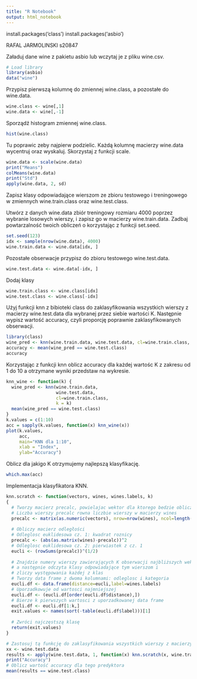```yaml
---
title: "R Notebook"
output: html_notebook
---
```


install.packages('class')
install.packages('asbio')

RAFAL JARMOLINSKI
s20847

Załaduj dane wine z pakietu asbio lub wczytaj je z pliku wine.csv.
```r
# Load library
library(asbio)
data("wine")
```
Przypisz pierwszą kolumnę do zmiennej wine.class, a pozostałe do wine.data.
```r
wine.class <- wine[,1]
wine.data <- wine[,-1]
```
Sporządź histogram zmiennej wine.class.
```r
hist(wine.class)
```
Tu poprawic zeby najpierw podzielic.
Każdą kolumnę macierzy wine.data wycentruj oraz wyskaluj. Skorzystaj z funkcji scale.
```r
wine.data <- scale(wine.data)
print("Means")
colMeans(wine.data)
print("Std")
apply(wine.data, 2, sd)
```
Zapisz klasy odpowiadające wierszom ze zbioru testowego i treningowego w zmiennych wine.train.class
oraz wine.test.class.

Utwórz z danych wine.data zbiór treningowy rozmiaru 4000 poprzez wybranie losowych wierszy, i
zapisz go w macierzy wine.train.data. Zadbaj powtarzalność twoich obliczeń o korzystając z funkcji
set.seed.
```r
set.seed(123)
idx <- sample(nrow(wine.data), 4000)
wine.train.data <- wine.data[idx, ]
```
Pozostałe obserwacje przypisz do zbioru testowego wine.test.data.
```r
wine.test.data <- wine.data[-idx, ]
```
Dodaj klasy
```r
wine.train.class <- wine.class[idx]
wine.test.class <- wine.class[-idx]
```
Użyj funkcji knn z bibioteki class do zaklasyfikowania wszystkich wierszy z macierzy wine.test.data
dla wybranej przez siebie wartości K. Następnie wypisz wartość accuracy, czyli proporcję poprawnie
zaklasyfikowanych obserwacji.
```r
library(class)
wine_pred <- knn(wine.train.data, wine.test.data, cl=wine.train.class, k = 7)
accuracy <- mean(wine_pred == wine.test.class)
accuracy
```
Korzystając z funkcji knn oblicz accuracy dla każdej wartośc K z zakresu od 1 do 10 a otrzymane
wyniki przedstaw na wykresie.
```r
knn_wine <- function(k) {
  wine_pred <- knn(wine.train.data,
                   wine.test.data,
                   cl=wine.train.class,
                   k = k)
  mean(wine_pred == wine.test.class)
}
k.values = c(1:10)
acc = sapply(k.values, function(x) knn_wine(x))
plot(k.values,
     acc,
     main="KNN dla 1:10",
     xlab = "Index",
     ylab="Accuracy")
```
Oblicz dla jakigo K otrzymujemy najlepszą klasyfikację.
```r
which.max(acc)
```

Implementacja klasyfikatora KNN.

```r
knn.scratch <- function(vectors, wines, wines.labels, k)
{
  # Tworzy macierz precalc, powielajac wektor dla ktorego bedzie obliczana odleglosc
  # Liczba wierszy precalc rowna liczbie wierszy w macierzy wines
  precalc <- matrix(as.numeric(vectors), nrow=nrow(wines), ncol=length(vectors), byrow=T)
  
  # Obliczy macierz odległości
  # Odleglosc euklidesowa cz. 1: kwadrat roznicy
  precalc <- (abs(as.matrix(wines)-precalc))^2
  # Odleglosc euklidesowa cz. 2: pierwiastek z cz. 1
  eucli <- (rowSums(precalc))^(1/2)
  
  # Znajdzie numery wierszy zawierających K obserwacji najbliższych wektorowi x,
  # a następnie odczyta klasy odpowiadające tym wierszom i
  # zliczy występowania każdej z klas
  # Tworzy data frame z dwoma kolumnami: odleglosc i kategoria
  eucli.df <- data.frame(distance=eucli,label=wines.labels)
  # Uporzadkowuje od wartosci najmniejszej
  eucli.df <- (eucli.df[order(eucli.df$distance),])
  # Bierze k pierwszych wartosci z uporzadkowanej data frame
  eucli.df <- eucli.df[1:k,]
  exit.values <- names(sort(-table(eucli.df$label)))[1]
  
  # Zwróci najczęstszą klasę
  return(exit.values)
}
```

```r
# Zastosuj tą funkcję do zaklasyfikowania wszystkich wierszy z macierzy wine.test.data
xx <- wine.test.data
results <- apply(wine.test.data, 1, function(x) knn.scratch(x, wine.train.data, wine.train.class, k=1))
print("Accuracy")
# Oblicz wartość accuracy dla tego predyktora
mean(results == wine.test.class)

```
